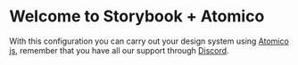 
<Meta title="Example/Introduction" />

# Welcome to Storybook + Atomico

With this configuration you can carry out your design system using [Atomico js](https://atomicojs.dev/),
remember that you have all our support through [Discord](https://t.co/GOwj7XKrvy).


<Canvas>
      <Story id="mycomponent--default"/>
</Canvas>


